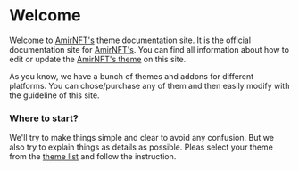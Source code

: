 # Welcome

Welcome to [AmirNFT's](https://www.amirnft.com/) theme documentation site. It is the official documentation site for [AmirNFT's](https://www.amirnft.com/). You can find all information about how to edit or update the [AmirNFT's theme](https://www.amirnft.com/theme) on this site.

As you know, we have a bunch of themes and addons for different platforms. You can chose/purchase any of them and then easily modify with the guideline of this site.

### Where to start?

We'll try to make things simple and clear to avoid any confusion. But we also try to explain things as details as possible. Pleas select your theme from the [theme list](http://localhost:3002/edit-theme) and follow the instruction.
